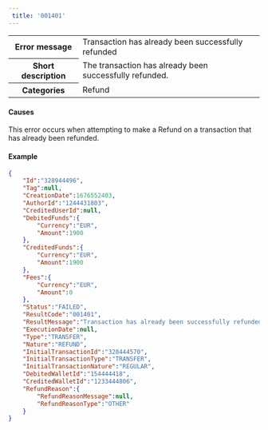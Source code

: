 ---  
 title: '001401'  
---  
  
<table>
    <tbody>
        <tr>
            <th class="header"><strong>Error message</strong></th>
            <td class="content">Transaction has already been successfully refunded</td>
        </tr>
        <tr>
            <th class="header"><strong>Short description</strong></th>
            <td class="content">The transaction has already been successfully refunded.</td>
        </tr>
        <tr>
            <th class="header"><strong>Categories</strong></th>
            <td class="content">  
<div class="label">Refund</div>
</td>
        </tr>
    </tbody>
</table>  

#### Causes  

This error occurs when attempting to make a Refund on a transaction that has already been refunded.  

#### Example  
```json API Response
{
    "Id":"328944496",
    "Tag":null,
    "CreationDate":1676552403,
    "AuthorId":"1244431803",
    "CreditedUserId":null,
    "DebitedFunds":{
        "Currency":"EUR",
        "Amount":1900
    },
    "CreditedFunds":{
        "Currency":"EUR",
        "Amount":1900
    },
    "Fees":{
        "Currency":"EUR",
        "Amount":0
    },
    "Status":"FAILED",
    "ResultCode":"001401",
    "ResultMessage":"Transaction has already been successfully refunded",
    "ExecutionDate":null,
    "Type":"TRANSFER",
    "Nature":"REFUND",
    "InitialTransactionId":"328444570",
    "InitialTransactionType":"TRANSFER",
    "InitialTransactionNature":"REGULAR",
    "DebitedWalletId":"154444418",
    "CreditedWalletId":"1233444806",
    "RefundReason":{
        "RefundReasonMessage":null,
        "RefundReasonType":"OTHER"
    }
}
```